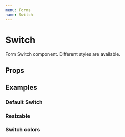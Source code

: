 ```yaml
---
menu: Forms
name: Switch
---
```



# Switch

Form Switch component. Different styles are available.

## Props

<PropsTable of={SwitchClass} />

## Examples

### Default Switch
<Playground>
  <Switch id="switch" name="switch" />
</Playground>

### Resizable
<Playground>
  <Switch id="switch" name="switch" size={64} inset={8} />
</Playground>

### Switch colors
<Playground>
  <Switch id="switch" name="switch" variant="red" />
</Playground>
